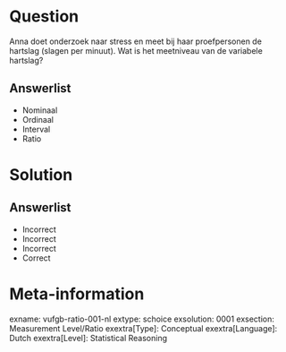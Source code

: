 Question
========
  
Anna doet onderzoek naar stress en meet bij haar proefpersonen de hartslag (slagen per minuut). Wat is het meetniveau van de variabele hartslag?

  
Answerlist
----------
* Nominaal
* Ordinaal
* Interval
* Ratio

Solution
========

Answerlist
----------
* Incorrect
* Incorrect
* Incorrect
* Correct

Meta-information
================
exname: vufgb-ratio-001-nl
extype: schoice
exsolution: 0001
exsection: Measurement Level/Ratio
exextra[Type]: Conceptual
exextra[Language]: Dutch
exextra[Level]: Statistical Reasoning

